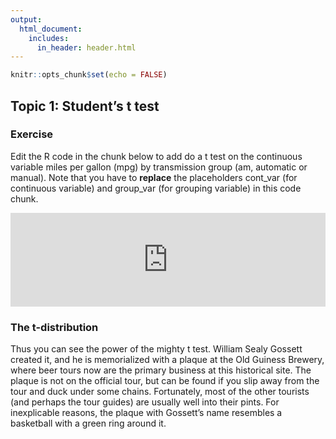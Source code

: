 ```yaml
---
output: 
  html_document:
    includes:
      in_header: header.html
---
```


```r
knitr::opts_chunk$set(echo = FALSE)
```

## Topic 1: Student's t test

### Exercise 

Edit the R code in the chunk below to add do a t test on the continuous variable miles per gallon (mpg) by transmission group (am, automatic or manual).
Note that you have to **replace** the placeholders cont_var (for continuous variable) and group_var (for grouping variable) in this code chunk.


<!---LEARNR EX 1--> 

<iframe style="margin:0 auto; min-width: 100%;" id="myIframe7" class="interactive"  src="https://pdrhiggins.shinyapps.io/learnr_app1/" scrolling="yes" frameborder="no"></iframe> 

<!-------------> 


### The t-distribution
Thus you can see the power of the mighty t test. William Sealy Gossett created it, and he is memorialized with a plaque at the Old Guiness Brewery, where beer tours now are the primary business at this historical site. The plaque is not on the official tour, but can be found if you slip away from the tour and duck under some chains. Fortunately, most of the other tourists (and perhaps the tour guides) are usually well into their pints. For inexplicable reasons, the plaque with Gossett's name resembles a basketball with a green ring around it.

<script>
  iFrameResize({}, ".interactive");
</script>
